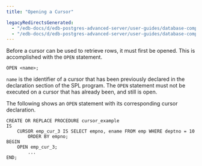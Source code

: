 ```yaml
---
title: "Opening a Cursor"

legacyRedirectsGenerated:
  - "/edb-docs/d/edb-postgres-advanced-server/user-guides/database-compatibility-stored-procedural-language-guide/13/opening_a_cursor.html"
  - "/edb-docs/d/edb-postgres-advanced-server/user-guides/database-compatibility-stored-procedural-language-guide/latest/opening_a_cursor.html"
---
```


<div id="opening_a_cursor" class="registered_link"></div>

Before a cursor can be used to retrieve rows, it must first be opened. This is accomplished with the `OPEN` statement.

```text
OPEN <name>;
```

`name` is the identifier of a cursor that has been previously declared in the declaration section of the SPL program. The `OPEN` statement must not be executed on a cursor that has already been, and still is open.

The following shows an `OPEN` statement with its corresponding cursor declaration.

```text
CREATE OR REPLACE PROCEDURE cursor_example
IS
    CURSOR emp_cur_3 IS SELECT empno, ename FROM emp WHERE deptno = 10
        ORDER BY empno;
BEGIN
    OPEN emp_cur_3;
        ...
END;
```
